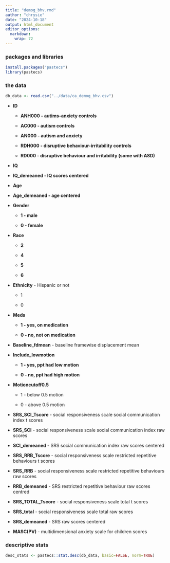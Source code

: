 ```yaml
---
title: "demog_bhv.rmd"
author: "chrysie"
date: "2024-10-18"
output: html_document
editor_options: 
  markdown: 
    wrap: 72
---
```


### packages and libraries
```r
install.packages("pastecs")
library(pastecs)
```

### the data
```r
db_data <- read.csv("../data/ca_demog_bhv.csv")
```

-   **ID**

    -   **ANH000 - autims-anxiety controls**

    -   **AC000 - autism controls**

    -   **AN000 - autism and anxiety**

    -   **RDH000 - disruptive behaviour-irritability controls**

    -   **RD000 - disruptive behaviour and irritability (some with
        ASD)**

-   **IQ**

-   **IQ_demeaned - IQ scores centered**

-   **Age**

-   **Age_demeaned - age centered**

-   **Gender**

    -   **1 - male**

    -   **0 - female**

-   **Race**

    -   **2**

    -   **4**

    -   **5**

    -   **6**

-   **Ethnicity** - Hispanic or not

    -   1

    -   0

-   **Meds**

    -   **1 - yes, on medication**

    -   **0 - no, not on medication**

-   **Baseline_fdmean** - baseline framewise displacement mean

-   **Include_lowmotion**

    -   **1 - yes, ppt had low motion**

    -   **0 - no, ppt had high motion**

-   **Motioncutoff0.5**

    -   1 - below 0.5 motion

    -   0 - above 0.5 motion

-   **SRS_SCI_Tscore** - social responsiveness scale social
    communication index t scores

-   **SRS_SCI** - social responsiveness scale social communication index
    raw scores

-   **SCI_demeaned** - SRS social communication index raw scores
    centered

-   **SRS_RRB_Tscore** - social responsiveness scale restricted
    repetitive behaviours t scores

-   **SRS_RRB** - social responsiveness scale restricted repetitive
    behaviours raw scores

-   **RRB_demeaned** - SRS restricted repetitive behaviour raw scores
    centred

-   **SRS_TOTAL_Tscore** - social responsiveness scale total t scores

-   **SRS_total** - social responsiveness scale total raw scores

-   **SRS_demeaned** - SRS raw scores centered

-   **MASC(PV)** - multidimensional anxiety scale for children scores

### descriptive stats
```r
desc_stats <- pastecs::stat.desc(db_data, basic=FALSE, norm=TRUE)

```


